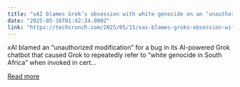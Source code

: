 ```yaml
---
title: "xAI blames Grok’s obsession with white genocide on an ‘unauthorized modification’"
date: "2025-05-16T01:42:34.000Z"
link: "https://techcrunch.com/2025/05/15/xai-blames-groks-obsession-with-white-genocide-on-an-unauthorized-modification/"
---
```


xAI blamed an &#8220;unauthorized modification&#8221; for a bug in its AI-powered Grok chatbot that caused Grok to repeatedly refer to &#8220;white genocide in South Africa&#8221; when invoked in cert...

[Read more](https://techcrunch.com/2025/05/15/xai-blames-groks-obsession-with-white-genocide-on-an-unauthorized-modification/)
